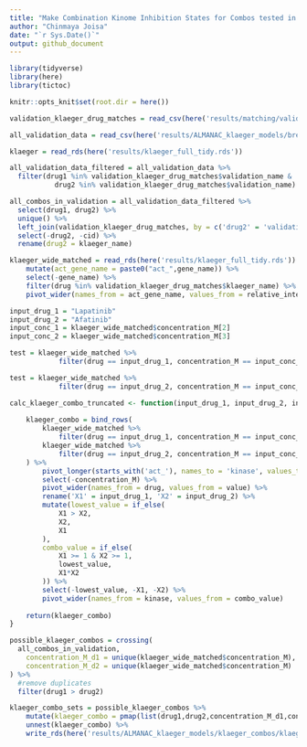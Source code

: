 ```yaml
---
title: "Make Combination Kinome Inhibition States for Combos tested in Validation Data"
author: "Chinmaya Joisa"
date: "`r Sys.Date()`"
output: github_document
---
```


```r
library(tidyverse)
library(here)
library(tictoc)

knitr::opts_knit$set(root.dir = here())
```

```r
validation_klaeger_drug_matches = read_csv(here('results/matching/validation_klaeger_matches.csv'))

all_validation_data = read_csv(here('results/ALMANAC_klaeger_models/breast_cancer_models/validation/all_validation_data.csv'))

klaeger = read_rds(here('results/klaeger_full_tidy.rds'))
```

```r
all_validation_data_filtered = all_validation_data %>% 
  filter(drug1 %in% validation_klaeger_drug_matches$validation_name &
           drug2 %in% validation_klaeger_drug_matches$validation_name)

all_combos_in_validation = all_validation_data_filtered %>% 
  select(drug1, drug2) %>% 
  unique() %>% 
  left_join(validation_klaeger_drug_matches, by = c('drug2' = 'validation_name')) %>% 
  select(-drug2, -cid) %>% 
  rename(drug2 = klaeger_name)

klaeger_wide_matched = read_rds(here('results/klaeger_full_tidy.rds')) %>%
	mutate(act_gene_name = paste0("act_",gene_name)) %>%
	select(-gene_name) %>% 
	filter(drug %in% validation_klaeger_drug_matches$klaeger_name) %>% 
	pivot_wider(names_from = act_gene_name, values_from = relative_intensity)

input_drug_1 = "Lapatinib"
input_drug_2 = "Afatinib"
input_conc_1 = klaeger_wide_matched$concentration_M[2]
input_conc_2 = klaeger_wide_matched$concentration_M[3]

test = klaeger_wide_matched %>% 
			filter(drug == input_drug_1, concentration_M == input_conc_1)

test = klaeger_wide_matched %>% 
			filter(drug == input_drug_2, concentration_M == input_conc_2)

calc_klaeger_combo_truncated <- function(input_drug_1, input_drug_2, input_conc_1, input_conc_2) {
	
	klaeger_combo = bind_rows(
		klaeger_wide_matched %>% 
			filter(drug == input_drug_1, concentration_M == input_conc_1),
		klaeger_wide_matched %>% 
			filter(drug == input_drug_2, concentration_M == input_conc_2)
	) %>% 
		pivot_longer(starts_with('act_'), names_to = 'kinase', values_to = 'value') %>% 
		select(-concentration_M) %>%
		pivot_wider(names_from = drug, values_from = value) %>% 
		rename('X1' = input_drug_1, 'X2' = input_drug_2) %>% 
		mutate(lowest_value = if_else(
			X1 > X2,
			X2,
			X1
		),
		combo_value = if_else(
			X1 >= 1 & X2 >= 1, 
			lowest_value,
			X1*X2
		)) %>% 
		select(-lowest_value, -X1, -X2) %>% 
		pivot_wider(names_from = kinase, values_from = combo_value)
	
	return(klaeger_combo)
}

possible_klaeger_combos = crossing(
  all_combos_in_validation,
	concentration_M_d1 = unique(klaeger_wide_matched$concentration_M),
	concentration_M_d2 = unique(klaeger_wide_matched$concentration_M)
) %>% 
  #remove duplicates
  filter(drug1 > drug2)

klaeger_combo_sets = possible_klaeger_combos %>% 
	mutate(klaeger_combo = pmap(list(drug1,drug2,concentration_M_d1,concentration_M_d2), ~calc_klaeger_combo_truncated(..1, ..2, ..3, ..4))) %>%
	unnest(klaeger_combo) %>%
	write_rds(here('results/ALMANAC_klaeger_models/klaeger_combos/klaeger_combos_for_validation_data.rds'))
```